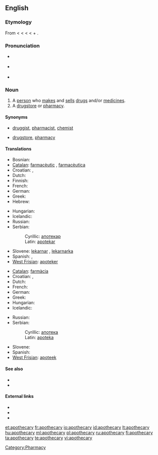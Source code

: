 ==English==

===Etymology===
From {{etyl|la}} {{term|lang=la|apothecarius||storekeeper}} < {{etyl|la}} {{term|lang=la|apotheca||repository, storehouse, warehouse, in ML. shop, store}} < {{etyl|grc}} {{term|lang=grc|ἀποθήκη||tr=apothēkē|a repository, storehouse}} <
{{term|ἀποτιθέναι|lang=grc|tr=apotithenai||to put away}} < {{term|lang=grc|ἀπό|tr=apo||away}} + {{term|lang=grc|τιθέναι|tr=tithénai||to put}}.

===Pronunciation===
* {{a|RP}} {{IPA|/əpˈɒθɪkˌəɻi/}}
* {{a|US}} {{IPA|/əpˈɑθəkˌəɻi/}}
* {{audio|en-us-apothecary.ogg|Audio (US)}}

===Noun===
{{en-noun|apothecaries}}

# A [[person]] who [[make]]s and [[sell]]s [[drug]]s and/or [[medicine]]s.
# A [[drugstore]] or [[pharmacy]].

====Synonyms====
* {{sense|person who makes and sells drugs}} [[druggist]], [[pharmacist]], [[chemist]]
* {{sense|store that sells drugs}} [[drugstore]], [[pharmacy]]

====Translations====
{{trans-top|a person}}
* Bosnian: {{t-|bs|apotekar|m}}
* [[Catalan]]: [[farmacèutic]] {{m}}, [[farmacèutica]] {{f}}
* Croatian: {{t-|hr|apotekar|m}}, {{t-|hr|ljekarnik|m}}
* Dutch: {{t+|nl|apotheker|m}}
* Finnish: {{t+|fi|apteekkari}}
* French: {{t+|fr|pharmacien|m}}
* German: {{t+|de|Apotheker|m}}
* Greek: {{t+|el|φαρμακοποιός|m}}
* Hebrew: {{he-translation|רוקח|rokeiach}}
{{trans-mid}}
* Hungarian: {{t+|hu|patikus}}
* Icelandic: {{t-|is|apótekari|m}}
* Russian: {{t+|ru|аптекарь|m}}
* Serbian:
*: Cyrillic: [[апотекар#Serbian|апотекар]] {{m}}
*: Latin: [[apotekar#Serbian|apotekar]] {{m}}
* Slovene: [[lekarnar]] {{m}}, [[lekarnarka]] {{f}}
* Spanish: {{t+|es|farmacéutico|m}}, {{t-|es|farmacéutica|f}}
* [[West Frisian]]: [[apoteker]] {{m}}
{{trans-bottom}}

{{trans-top|a drugstore}}
* [[Catalan]]: [[farmàcia]] {{m}}
* Croatian: {{t-|hr|apoteka|f}}, {{t+|hr|ljekarna|f}}
* Dutch: {{t+|nl|apotheek|m}}
* French: {{t+|fr|pharmacie|f}}
* German: {{t+|de|Apotheke|f}}
* Greek: {{t+|el|φαρμακείο|n}}
* Hungarian: {{t+|hu|patika}}
* Icelandic: {{t+|is|apótek|n}}
{{trans-mid}}
* Russian: {{t+|ru|аптека|f}}
* Serbian:
*: Cyrillic: [[апотека#Serbian|апотека]] {{f}}
*: Latin: [[apoteka#Serbian|apoteka]] {{f}}
* Slovene: {{t+|sl|lekarna|f}}
* Spanish: {{t-|es|farmacia|m}}
* [[West Frisian]]: [[apoteek]] {{n}}
{{trans-bottom}}

====See also====
* {{pedialite|Apothecary}}
* {{pedialite|Pharmacy}}

====External links====
* {{R:Webster 1913}}
* {{R:Century 1911}}
* {{R:OneLook}}

[[Category:Pharmacy]]

[[et:apothecary]]
[[fr:apothecary]]
[[io:apothecary]]
[[id:apothecary]]
[[lt:apothecary]]
[[hu:apothecary]]
[[ml:apothecary]]
[[pl:apothecary]]
[[ru:apothecary]]
[[fi:apothecary]]
[[ta:apothecary]]
[[te:apothecary]]
[[vi:apothecary]]